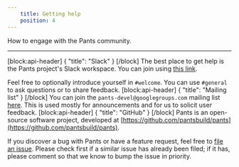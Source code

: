 ```yaml
---
    title: Getting help
    position: 4
---
```


How to engage with the Pants community.

---

[block:api-header]
{
  "title": "Slack"
}
[/block]
The best place to get help is the Pants project's Slack workspace. You can join using [this link](https://join.slack.com/t/pantsbuild/shared_invite/zt-d0uh0mok-RLvVosDiX6JDpvStH~bFBA).

Feel free to optionally introduce yourself in `#welcome`. You can use `#general` to ask questions or to share feedback.
[block:api-header]
{
  "title": "Mailing list"
}
[/block]
You can join the `pants-devel@googlegroups.com` mailing list [here](https://groups.google.com/forum/#!forum/pants-devel). This is used mostly for announcements and for us to solicit user feedback.
[block:api-header]
{
  "title": "GitHub"
}
[/block]
Pants is an open-source software project, developed at [https://github.com/pantsbuild/pants](https://github.com/pantsbuild/pants).

If you discover a bug with Pants or have a feature request, feel free to [file an issue](https://github.com/pantsbuild/pants/issues). Please check first if a similar issue has already been filed; if it has, please comment so that we know to bump the issue in priority.
